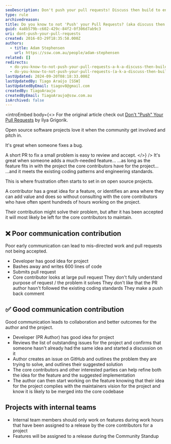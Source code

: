 ```yaml
---
seoDescription: Don't push your pull requests! Discuss then build to ensure seamless collaboration and better outcomes for open source projects.
type: rule
archivedreason:
title: Do you know to not 'Push' your Pull Requests? (aka discuss then build)
guid: 4a8b579b-c602-429c-84f2-0f306d7ab9c3
uri: dont-push-your-pull-requests
created: 2016-03-29T18:35:58.000Z
authors:
  - title: Adam Stephensen
    url: https://ssw.com.au/people/adam-stephensen
related: []
redirects:
  - do-you-know-to-not-push-your-pull-requests-a-k-a-discuss-then-build
  - do-you-know-to-not-push-your-pull-requests-(a-k-a-discuss-then-build)
lastUpdated: 2024-09-20T08:18:33.000Z
lastUpdatedBy: Tiago Araújo [SSW]
lastUpdatedByEmail: tiagov8@gmail.com
createdBy: TiagoAraujo
createdByEmail: TiagoAraujo@ssw.com.au
isArchived: false
---
```


<introEmbed
  body={<>
For the original article check out [Don't "Push" Your Pull Requests](https://www.igvita.com/2011/12/19/dont-push-your-pull-requests/) by Ilya Grigorik.

Open source software projects love it when the community get involved and pitch in.

It's great when someone fixes a bug.

A short PR to fix a small problem is easy to review and accept.
  </>}
/>
It's great when someone adds a much-needed feature...
...as long as the feature fits in with the project the core contributors have for the project...
...and it meets the existing coding patterns and engineering standards.

This is where frustration often starts to set in on open source projects.

A contributor has a great idea for a feature, or identifies an area where they can add value and does so without consulting with the core contributors who have often spent hundreds of hours working on the project.

Their contribution might solve their problem, but after it has been accepted it will most likely be left for the core contributors to maintain.

## ❌ Poor communication contribution

Poor early communication can lead to mis-directed work and pull requests not being accepted.

* Developer has good idea for project
* Bashes away and writes 600 lines of code
* Submits pull request
* Core contributor looks at large pull request
  They don't fully understand purpose of request / the problem it solves
  They don't like that the PR author hasn't followed the existing coding standards
  They make a push back comment

## ✅ Good communication contribution

Good communication leads to collaboration and better outcomes for the author and the project.

* Developer (PR Author) has good idea for project
* Reviews the list of outstanding issues for the project and confirms that someone hasn't already had the same idea and started a discussion on it
* Author creates an issue on GitHub and outlines the problem they are trying to solve, and outlines their suggested solution
* The core contributors and other interested parties can help refine both the idea for the feature and the suggested implementation
* The author can then start working on the feature knowing that their idea for the project complies with the maintainers vision for the project and know it is likely to be merged into the core codebase

## Projects with internal teams

* Internal team members should only work on features during work hours that have been assigned to a release by the core contributors for a project
* Features will be assigned to a release during the Community Standup
